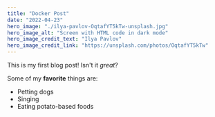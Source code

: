 ```yaml
---
title: "Docker Post"
date: "2022-04-23"
hero_image: "./ilya-pavlov-OqtafYT5kTw-unsplash.jpg"
hero_image_alt: "Screen with HTML code in dark mode"
hero_image_credit_text: "Ilya Pavlov"
hero_image_credit_link: "https://unsplash.com/photos/OqtafYT5kTw"
---
```


This is my first blog post! Isn't it *great*?

Some of my **favorite** things are:

* Petting dogs
* Singing
* Eating potato-based foods